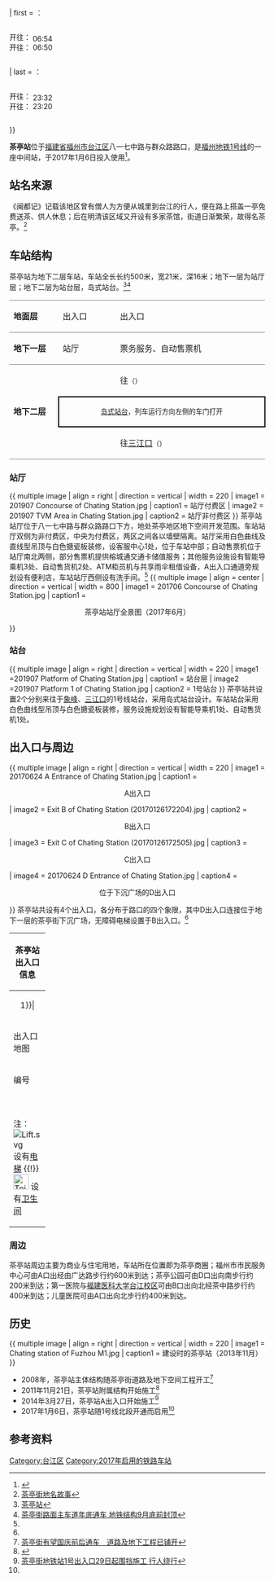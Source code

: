 {{Otheruses|subject=福州地铁的茶亭站|other=其他同名车站|茶亭站}}
{{NoteTA|G1=Railway}}
{{Infobox station
| style = 
| livery = {{福州地铁颜色|1|s}}
| name = 茶亭站
| eng_name = Chating Station
| symbol_top = 
| symbol_right = 
| image = 201907 Chating Station.jpg
| caption = 茶亭站站台层（2019年7月）
| alt = 茶亭站站台层与大字壁
| address = [[福建省|福建省]][[福州市|福州市]][[台江区|台江区]]八一七中路群众路路口
| coordinates = {{coord|26.0721752|N|119.2996521|E|display=inline, title|type:railwaystation}}
| operator = <!--{{rint|fuzhou|metro}}--> [[福州地铁|福州地铁]]
| line = {{福州地铁线路名|1|full}}
| exits = 4
| platform = 1个[[岛式站台|岛式站台]]
| connections = [[福州公交|公交]]茶亭(附一医院)站、祖庙站、公交集团公司站、洋头口站
| structure = 地下站
| Interchange = 
| colour = 白色
| code = 
| opening = 
| opened = {{Start date|2017|01|06|df=y}}
| closed = <!-- {{End date|YYYY|MM|DD|df=y}} -->
| services = {{Adjacent stations|system=Fuzhou Metro|line1=1|left1=南门兜|right1=达道}}
| route_map = {{ BS-map | inline = yes | legend = no | map =
utSTRf!~MFADEg\utSTRg!~MFADEg~~{{RoutemapRoute|l=u|[[南门兜站|南门兜站]]}}
utSTR+BSl!~num2l\utSTR+BSr
utSTR+BSl\utSTR+BSr!~num1r
utSTRf!~MFADEf\utSTRg!~MFADEf~~{{RoutemapRoute|l=d|[[达道站|达道站]]}} }}
| first = {{福州地铁线路名|1|short}}：<br /><div style="display:inline-block; text-align: left;">开往{{站|象峰}}：<br />开往{{站|三江口}}：</div><div style="display:inline-block; text-align: right;">06:54<br />06:50</div>
| last = {{福州地铁线路名|1|short}}：<br /><div style="display:inline-block; text-align: left;">开往{{站|象峰}}：<br />开往{{站|三江口}}：</div><div style="display:inline-block; text-align: right;">23:32<br />23:20</div>
}}

'''茶亭站'''位于[[福建省|福建省]][[福州市|福州市]][[台江区|台江区]]八一七中路与群众路路口，是[[福州地铁1号线|福州地铁1号线]]的一座中间站，于2017年1月6日投入使用<ref name=":0">{{cite news|author=原浩|url=http://news.fznews.com.cn/dsxw/20170104/586c38fd119eb.shtml|title=福州地铁1号线（一期）全线1月6日正式开通试运营|publisher=福州新闻网|date=2017-01-04|accessdate=2017-01-05}}</ref>。

== 站名来源 ==
《闽都记》记载该地区曾有僧人为方便从城里到台江的行人，便在路上搭盖一亭免费送茶、供人休息；后在明清该区域又开设有多家茶馆，街道日渐繁荣，故得名茶亭。<ref>
[http://www.taijiang.gov.cn/html/xxgk/jjtj/tjfc/lswh/66073.html 茶亭街地名故事]{{Dead link|date=2019年2月 |bot=InternetArchiveBot |fix-attempted=yes }}{{Dead link|date=2018年6月 |bot=InternetArchiveBot |fix-attempted=no }}
</ref>
== 车站结构 ==
茶亭站为地下二层车站，车站全长长约500米，宽21米，深16米；地下一层为站厅层；地下二层为站台层，岛式站台。<ref name=":1">
[http://www.fzmtr.com/frmDetailPage.aspx?key=6f1d988658eb4f31bd5496c41b898c95 茶亭站]{{Dead link|date=2019年2月 |bot=InternetArchiveBot |fix-attempted=yes }}{{Dead link|date=2018年7月 |bot=InternetArchiveBot |fix-attempted=yes }}
</ref><ref>[http://news.fznews.com.cn/yw/2009-7-2/200972e_1k_4ds--64527.shtml 茶亭街路面主车道年底通车 地铁结构9月底前封顶]</ref>
{|cellspacing=0 cellpadding=3
|-
|style="border-top:solid 1px gray;border-bottom:solid 1px gray;" valign=top width=100|'''地面层'''
|style="border-top:solid 1px gray;border-bottom:solid 1px gray;" valign=top width=100|出入口
|style="border-top:solid 1px gray;border-bottom:solid 1px gray;" valign=top|
|style="border-top:solid 1px gray;border-bottom:solid 1px gray;" valign=top width=350|出入口
|-
|style="border-top:solid 1px gray;border-bottom:solid 1px gray;" valign=top|'''地下一层'''
|style="border-top:solid 1px gray;border-bottom:solid 1px gray;" valign=top|站厅
|style="border-top:solid 1px gray;border-bottom:solid 1px gray;" valign=top|
|style="border-top:solid 1px gray;border-bottom:solid 1px gray;" valign=top|票务服务、自动售票机
|-
|style="border-bottom:solid 1px gray;" rowspan=3 valign=top|'''地下二层'''
|{{福州地铁站台编号|L1|1}}
|{{arrow|L}}
|{{福州地铁线路名|1|long}} 往{{站|象峰}}<small>（{{站|南门兜}}）</small>
|-
| colspan="3" style="border-right:solid 2px black;border-left:solid 2px black;border-top:solid 2px black;border-bottom:solid 2px black;" |<center><small>[[岛式站台|岛式站台]]，列车运行方向左侧的车门打开</small></center>
|-
|style="border-bottom:solid 1px gray;"|{{福州地铁站台编号|L1|2}}
|style="border-bottom:solid 1px gray;"|
|style="border-bottom:solid 1px gray;"|{{福州地铁线路名|1|long}} 往[[三江口站_(福州)|三江口]]<small>（{{站|达道}}）</small> {{arrow|R}} 
|}

=== 站厅 ===
{{ multiple image | align = right | direction = vertical | width = 220
| image1 = 201907 Concourse of Chating Station.jpg | caption1 = 站厅付费区
| image2 = 201907 TVM Area in Chating Station.jpg | caption2 = 站厅非付费区
}}
茶亭站站厅位于八一七中路与群众路路口下方，地处茶亭地区地下空间开发范围。车站站厅双侧为非付费区，中央为付费区，两区之间各以墙壁隔离。站厅采用白色曲线及直线型吊顶与白色搪瓷板装修，设客服中心1处，位于车站中部；自动售票机位于站厅南北两侧，部分售票机提供榕城通交通卡储值服务；其他服务设施设有智能导乘机3处、自动售货机2处、ATM柜员机与共享雨伞租借设备，A出入口通道旁规划设有便利店，车站站厅西侧设有洗手间。<ref name=":1"/>
{{ multiple image | align = center | direction = vertical | width = 800
| image1 = 201706 Concourse of Chating Station.jpg | caption1 = <center>茶亭站站厅全景图（2017年6月）</center>
}}

=== 站台 ===
{{ multiple image | align = right | direction = vertical | width = 220
| image1 =201907 Platform of Chating Station.jpg  | caption1 = 站台层
| image2 =201907 Platform 1 of Chating Station.jpg  | caption2 = 1号站台
}}
茶亭站共设置2个分别来往于[[象峰站|象峰]]、[[三江口站_(福州)|三江口]]的1号线站台，采用岛式站台设计。车站站台采用白色曲线型吊顶与白色搪瓷板装修，服务设施规划设有智能导乘机1处、自动售货机1处。
{{multiple image | align = center | direction = vertical | width = 800
| image1 = 201706 Platform 1 of Chating Station.jpg | caption1 = <center>1号站台，往[[象峰站|象峰]]方向（2017年6月）</center>
| image2 = 201706 Platform 2 of Chating Station.jpg | caption2 = <center>2号站台，往[[三江口站_(福州)|三江口]]方向（2017年6月）</center>
}}

== 出入口与周边 ==
{{ multiple image | align = right | direction = vertical | width = 220
| image1 = 20170624 A Entrance of Chating Station.jpg | caption1 = <center>A出入口</center>
| image2 = Exit B of Chating Station (20170126172204).jpg | caption2 = <center>B出入口</center>
| image3 = Exit C of Chating Station (20170126172505).jpg | caption3 = <center>C出入口</center>
| image4 = 20170624 D Entrance of Chating Station.jpg | caption4 = <center>位于下沉广场的D出入口</center>
}}
茶亭站共设有4个出入口，各分布于路口的四个象限，其中D出入口连接位于地下一层的茶亭街下沉广场，无障碍电梯设置于B出入口。<ref name=":1"/>
{|class="wikitable" width="56%"|
! colspan="4" |茶亭站出入口信息
|-
|colspan=4 align="center" bgcolor={{福州地铁颜色|1}}|
|-
! style="width:40px" | 出入口<br>地图
| colspan="3" |{{multiple image|direction=horizontal|align=center|width=512|image1=Exit Map of Chating Station.svg}}
|-
! style="width:40px" | 编号
! style="width:70px" | 设施
! style="width:210px" | 位置
! style="width:210px" | 接驳交通
|-
| align="center"  | {{港铁出口|A}} ||  || <center>交叉路口东北侧</center>  || [[File:Paris_Bus_icon.svg|18px]] 茶亭站 祖庙站
|-
| align="center"  | {{港铁出口|B}} || [[File:Lift.svg|alt=]] [[File:Toilet_Of_FZM.svg|30x30px]]|| <center>交叉路口西北侧</center>  || [[File:Paris_Bus_icon.svg|18px]] 茶亭站
|-
| align="center"  | {{港铁出口|C}} ||  || <center>交叉路口西南侧</center>  ||  
|-
| align="center"  | {{港铁出口|D}} ||  || <center>交叉路口东南侧</center> || 
|-
| colspan="4" bgcolor="#EEEEEE" | 注：[[File:Lift.svg|alt=]] 设有[[电梯|电梯]] {{!}} [[File:Toilet_Of_FZM.svg|30x30px]] 设有[[卫生间|卫生间]]
|}

===周边===
茶亭站周边主要为商业与住宅用地，车站所在位置即为茶亭商圈；福州市市民服务中心可由A口出经由广达路步行约600米到达；茶亭公园可由D口出向南步行约200米到达；第一医院与[[福建医科大学|福建医科大学台江校区]]可由B口出向北经茶中路步行约400米到达；儿童医院可由A口出向北步行约400米到达。

==历史==
{{ multiple image | align = right | direction = vertical | width = 220
| image1 = Chating station of Fuzhou M1.jpg | caption1 = 建设时的茶亭站（2013年11月）
}}
* 2008年，茶亭站主体结构随茶亭街道路及地下空间工程开工<ref>[http://news.fznews.com.cn/shehui/2009-3-26/2009326AueGthAOqq83425.shtml 茶亭街有望国庆前后通车　道路及地下工程已铺开]</ref>
* 2011年11月21日，茶亭站附属结构开始施工<ref>{{Cite web |url=http://fz.fjnet.cn/2011-11/22/content_6883904_all.htm |title=福州地铁茶亭站围挡首日 仁德路口成堵点 |access-date=2016-08-20 |archive-url=https://web.archive.org/web/20160919185039/http://fz.fjnet.cn/2011-11/22/content_6883904_all.htm |archive-date=2016-09-19 |dead-url=yes }}</ref>
* 2014年3月27日，茶亭站A出入口开始施工<ref>[http://news.fznews.com.cn/jsxx/2014-3-27/2014327XSF3SHXaPP215937.shtml 茶亭街地铁站1号出入口29日起围挡施工 行人绕行]</ref>
* 2017年1月6日，茶亭站随1号线北段开通而启用<ref name=":0"/>

==参考资料==
{{reflist}}
{{commons category|Chating Station}}
{{福州地铁1号线}}

[[Category:台江区|Category:台江区]]
[[Category:2017年启用的铁路车站|Category:2017年启用的铁路车站]]